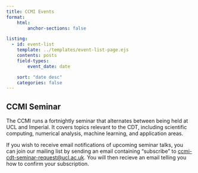 ```yaml
---
title: CCMI Events
format:
    html:
        anchor-sections: false

listing:
  - id: event-list
    template: ../templates/event-list-page.ejs
    contents: posts
    field-types:
        event_date: date

    sort: "date desc"
    categories: false
---
```


## CCMI Seminar
The CCMI runs a fortnightly seminar that alternates between being held at UCL and Imperial. It covers topics relevant to the CDT, including
scientific computing, numerical analysis, machine learning, and application areas.

If you wish to receive email notifications of upcoming seminar talks, you can join our mailing list by sending an email containing "subscribe" to [ccmi-cdt-seminar-request@ucl.ac.uk](mailto:ccmi-cdt-seminar-request@ucl.ac.uk?body=subscribe).
You will then recieve an email telling you how to confirm your subscription.

<div id="event-list column-page">
</div>
